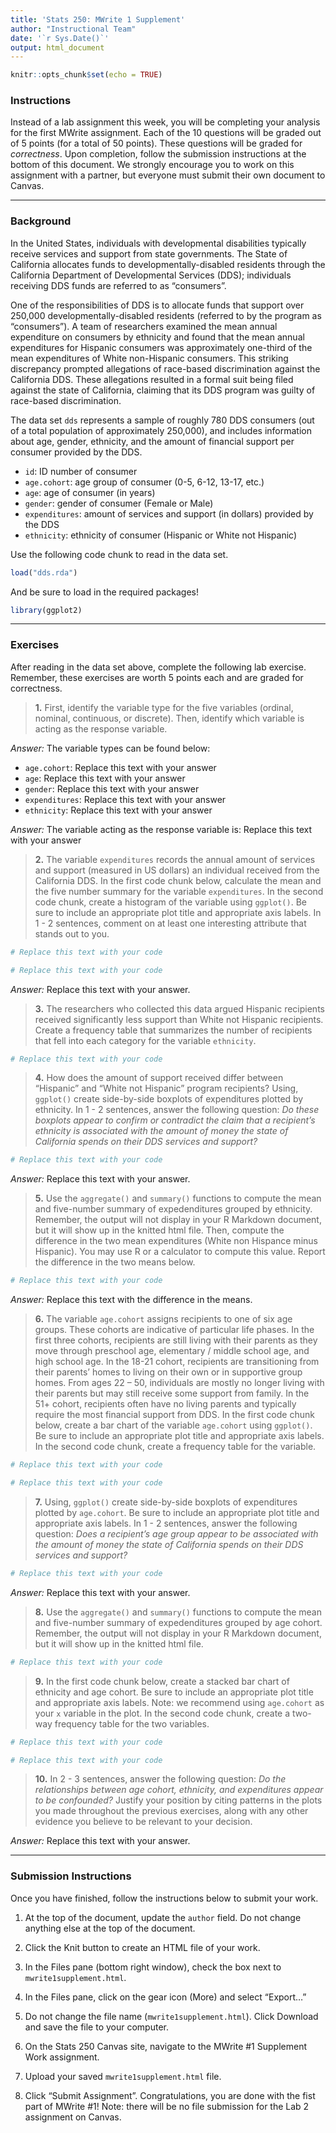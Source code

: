 ---
title: 'Stats 250: MWrite 1 Supplement'
author: "Instructional Team"
date: '`r Sys.Date()`'
output: html_document
---

```{r setup, include=FALSE}
knitr::opts_chunk$set(echo = TRUE)
```

### Instructions

Instead of a lab assignment this week, you will be completing your analysis for the first MWrite assignment. Each of the 10 questions will be graded out of 5 points (for a total of 50 points). These questions will be graded for *correctness*. Upon completion, follow the submission instructions at the bottom of this document. We strongly encourage you to work on this assignment with a partner, but everyone must submit their own document to Canvas. 


***


### Background

In the United States, individuals with developmental disabilities typically receive services and support from state governments. The State of California allocates funds to developmentally-disabled residents through the California Department of Developmental Services (DDS); individuals receiving DDS funds are referred to as "consumers". 

One of the responsibilities of DDS is to allocate funds that support over 250,000 developmentally-disabled residents (referred to by the program as “consumers”). A team of researchers examined the mean annual expenditure on consumers by ethnicity and found that the mean annual expenditures for Hispanic consumers was approximately one-third of the mean expenditures of White non-Hispanic consumers. This striking discrepancy prompted allegations of race-based discrimination against the California DDS. These allegations resulted in a formal suit being filed against the state of California, claiming that its DDS program was guilty of race-based discrimination.

The data set `dds` represents a sample of roughly 780 DDS consumers (out of a total population of approximately 250,000), and includes information about age, gender, ethnicity, and the amount of financial support per consumer provided by the DDS. 

- `id`: ID number of consumer
- `age.cohort`: age group of consumer (0-5, 6-12, 13-17, etc.)
- `age`: age of consumer (in years)
- `gender`: gender of consumer (Female or Male)
- `expenditures`: amount of services and support (in dollars) provided by the DDS
- `ethnicity`: ethnicity of consumer (Hispanic or White not Hispanic)

Use the following code chunk to read in the data set. 

```{r read_data}
load("dds.rda")
```

And be sure to load in the required packages!

```{r load_package}
library(ggplot2)
```


***


### Exercises

After reading in the data set above, complete the following lab exercise. Remember, these exercises are worth 5 points each and are graded for correctness.

> **1.** First, identify the variable type for the five variables (ordinal, nominal, continuous, or discrete). Then, identify which variable is acting as the response variable.

*Answer:* The variable types can be found below:

- `age.cohort`: Replace this text with your answer
- `age`: Replace this text with your answer
- `gender`: Replace this text with your answer
- `expenditures`: Replace this text with your answer
- `ethnicity`: Replace this text with your answer

*Answer:* The variable acting as the response variable is: Replace this text with your answer



> **2.** The variable `expenditures` records the annual amount of services and support (measured in US dollars) an individual received from the California DDS. In the first code chunk below, calculate the mean and the five number summary for the variable `expenditures`. In the second code chunk, create a histogram of the variable using `ggplot()`. Be sure to include an appropriate plot title and appropriate axis labels. In 1 - 2 sentences, comment on at least one interesting attribute that stands out to you.

```{r exercise2_numerical_summaries, error = T}
# Replace this text with your code

```

```{r exercise2_histogram, error = T}
# Replace this text with your code

```

*Answer:* Replace this text with your answer.



> **3.** The researchers who collected this data argued Hispanic recipients received significantly less support than White not Hispanic recipients. Create a frequency table that summarizes the number of recipients that fell into each category for the variable `ethnicity`. 

```{r exercise3, error = T}
# Replace this text with your code

```



> **4.** How does the amount of support received differ between "Hispanic" and "White not Hispanic" program recipients? Using, `ggplot()` create side-by-side boxplots of expenditures plotted by ethnicity. In 1 - 2 sentences, answer the following question: *Do these boxplots appear to confirm or contradict the claim that a recipient’s ethnicity is associated with the amount of money the state of California spends on their DDS services and support?*   

```{r exercise4, error = T}
# Replace this text with your code

```

*Answer:* Replace this text with your answer.



> **5.** Use the `aggregate()` and `summary()` functions to compute the mean and five-number summary of expedenditures grouped by ethnicity. Remember, the output will not display in your R Markdown document, but it will show up in the knitted html file. Then, compute the difference in the two mean expenditures (White non Hispance minus Hispanic). You may use R or a calculator to compute this value. Report the difference in the two means below.

```{r exercise5, error = T}
# Replace this text with your code

```

*Answer:* Replace this text with the difference in the means. 



> **6.** The variable `age.cohort` assigns recipients to one of six age groups. These cohorts are indicative of particular life phases. In the first three cohorts, recipients are still living with their parents as they move through preschool age, elementary / middle school age, and high school age. In the 18-21 cohort, recipients are transitioning from their parents’ homes to living on their own or in supportive group homes. From ages 22 – 50, individuals are mostly no longer living with their parents but may still receive some support from family. In the 51+ cohort, recipients often have no living parents and typically require the most financial support from DDS. In the first code chunk below, create a bar chart of the variable `age.cohort` using `ggplot()`. Be sure to include an appropriate plot title and appropriate axis labels. In the second code chunk, create a frequency table for the variable. 

```{r exercise6_bar_chart, error = T}
# Replace this text with your code

``` 

```{r exercise6_table, error = T}
# Replace this text with your code

``` 



> **7.** Using, `ggplot()` create side-by-side boxplots of expenditures plotted by `age.cohort`. Be sure to include an appropriate plot title and appropriate axis labels. In 1 - 2 sentences, answer the following question: *Does a recipient’s age group appear to be associated with the amount of money the state of California spends on their DDS services and support?* 

```{r exercise7, error = T}
# Replace this text with your code

``` 

*Answer:* Replace this text with your answer.



> **8.** Use the `aggregate()` and `summary()` functions to compute the mean and five-number summary of expedenditures grouped by age cohort. Remember, the output will not display in your R Markdown document, but it will show up in the knitted html file.

```{r exercise8, error = T}
# Replace this text with your code

```



> **9.** In the first code chunk below, create a stacked bar chart of ethnicity and age cohort. Be sure to include an appropriate plot title and appropriate axis labels. Note: we recommend using `age.cohort` as your `x` variable in the plot. In the second code chunk, create a two-way frequency table for the two variables.

```{r exercise9_stacked_bar_chart, error = T}
# Replace this text with your code

```

```{r exercise9_table, error = T}
# Replace this text with your code

```



> **10.** In 2 - 3 sentences, answer the following question: *Do the relationships between age cohort, ethnicity, and expenditures appear to be confounded?* Justify your position by citing patterns in the plots you made throughout the previous exercises, along with any other evidence you believe to be relevant to your decision.  

*Answer:* Replace this text with your answer. 



***


### Submission Instructions

Once you have finished, follow the instructions below to submit your work.

1. At the top of the document, update the `author` field. Do not change anything else at the top of the document.

2. Click the Knit button to create an HTML file of your work.

3. In the Files pane (bottom right window), check the box next to `mwrite1supplement.html`.

4. In the Files pane, click on the gear icon (More) and select "Export..."  

5. Do not change the file name (`mwrite1supplement.html`). Click Download and save the file to your computer. 

6. On the Stats 250 Canvas site, navigate to the MWrite #1 Supplement Work assignment. 

7. Upload your saved `mwrite1supplement.html` file. 

8. Click "Submit Assignment". Congratulations, you are done with the fist part of MWrite #1! Note: there will be no file submission for the Lab 2 assignment on Canvas.
